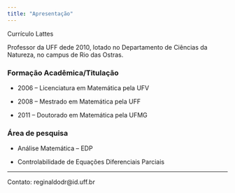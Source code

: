 ```yaml
---
title: "Apresentação"
---
```

Currículo Lattes

Professor da UFF dede 2010, lotado no Departamento de Ciências da Natureza, no campus de Rio das Ostras.

### Formação Acadêmica/Titulação

-   2006 -- Licenciatura em Matemática pela UFV

-   2008 -- Mestrado em Matemática pela UFF

-   2011 -- Doutorado em Matemática pela UFMG

### Área de pesquisa

-   Análise Matemática -- EDP

-   Controlabilidade de Equações Diferenciais Parciais

---

Contato: reginaldodr\@id.uff.br
